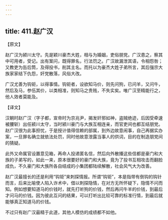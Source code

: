 ```yaml
---
---
---
```

title: 411.赵广汉
---



【原文】

赵广汉为颍川太守。先是颖川豪杰大姓，相与为婚姻，吏俗朋党。广汉患之，察其中可用者，受记。出有案问，既得罪名，行法罚之。广汉故漏泄其语，令相怨咎；又教吏为缶后筒，及得投书，削其主名。而托以为豪杰大姓子弟所言，其后强宗大族家家结下仇怨，奸党散落，风俗大改。

广汉尤善为钩钜，以得事情。钩钜者，设欲知马价，则先问狗，已问羊，又问牛，然后及马，参伍其价，以类相准，则知马之贵贱，不失实矣。唯广汉至精能行之，他人效者莫能及。

【译文】

汉朝时赵广汉（字子都，宣帝时为京兆尹，揭发奸邪如神，盗贼绝迹，后因受牵速被腰斩）出任颍川太守，当时颍川豪门与大族互相连亲，而官吏间也都互结朋党。赵广汉很为此事担忧，于是授计值得信赖的部属，到外边故意闹事，自己再据实办案，一旦罪名确立就依法处罚，同时他故意泄露当事人的供词，目的在制造朋党间的猜疑。

此外又命属官设置意见箱，再命人投递匿名信，然后向外散播这些信都是豪门和大族的子弟写的，如此一来，原本很要好的豪门和大族，竟为了投书互相攻击而翻脸成仇，不久豪门和大族所各自结成的小集团都陆续解散，社会风气大为改善。

赵广汉最擅长的还是利用“钩钜”来刺探情报。所谓“钩钜”，本是指带有倒钩的钩针而言，后来比喻使人陷入诈术中，借以刺探隐情，在对方无所怀疑下，隐情不问而知。例如想要知道马的价钱时，就先打听狗的价钱，然后再问牛羊的价钱，到最后才问马的价钱。因为彼此互问的结果，可以打听出比较可靠的标准行情，到最后就能够真正知道马的价钱。

不过只有赵广汉最精于此道，其他人模仿的成绩都不如他。